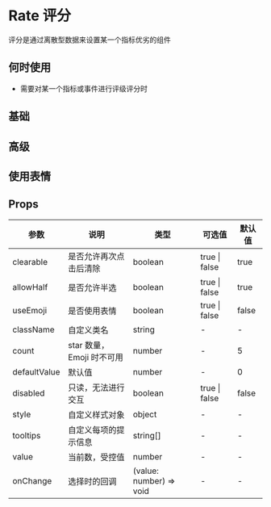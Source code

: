 # Rate 评分

评分是通过离散型数据来设置某一个指标优劣的组件

## 何时使用

- 需要对某一个指标或事件进行评级评分时

## 基础


<DemoBase />

## 高级


<DemoAdvanced />

## 使用表情


<DemoFace />

## Props

| 参数         | 说明                      | 类型                    | 可选值        | 默认值 |
| ------------ | ------------------------- | ----------------------- | ------------- | ------ |
| clearable    | 是否允许再次点击后清除    | boolean                 | true \| false | true   |
| allowHalf    | 是否允许半选              | boolean                 | true \| false | true   |
| useEmoji     | 是否使用表情              | boolean                 | true \| false | false  |
| className    | 自定义类名                | string                  | -             | -      |
| count        | star 数量，Emoji 时不可用 | number                  | -             | 5      |
| defaultValue | 默认值                    | number                  | -             | 0      |
| disabled     | 只读，无法进行交互        | boolean                 | true \| false | false  |
| style        | 自定义样式对象            | object                  | -             | -      |
| tooltips     | 自定义每项的提示信息      | string[]                | -             | -      |
| value        | 当前数，受控值            | number                  | -             | -      |
| onChange     | 选择时的回调              | (value: number) => void | -             | -      |
